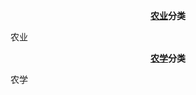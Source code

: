 <center>'''[[:Category:农业|农业]]分类'''</center>
{{div col|3}}
<categorytree>农业</categorytree>
{{div col end}}

<center>'''[[:Category:农学|农学]]分类'''</center>
{{div col|3}}
<categorytree>农学</categorytree>
{{div col end}}